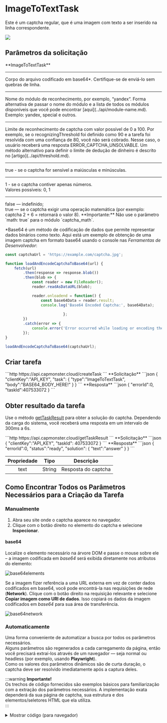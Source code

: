 ﻿---
sidebar_position: 9
sidebar_label: ImageToTextTask
---


# ImageToTextTask

<PriceBlockWrap>
  <PriceBlock captchaId="text"/>
</PriceBlockWrap>

Este é um captcha regular, que é uma imagem com texto a ser inserido na linha correspondente.

![](./images/image-to-text/text-captcha-2.png)


## Parâmetros da solicitação
<TabItem value="proxyless" label="RecaptchaV2EnterpriseTaskProxyless (sem proxy)" default className="bordered-panel">
<ParamItem title="type" required type="string" />
**ImageToTextTask**

---

<ParamItem title="body" required type="string" />
Corpo do arquivo codificado em base64*. Certifique-se de enviá-lo sem quebras de linha.

---

<ParamItem title="capMonsterModule" type="string" />
Nome do módulo de reconhecimento, por exemplo, “yandex“. Forma alternativa de passar o nome do módulo e a lista de todos os módulos disponíveis que você pode encontrar [aqui](../api/module-name.md). <br />
Exemplo: yandex, special e outros.

---

<ParamItem title="recognizingThreshold" type="integer" />
Limite de reconhecimento de captcha com valor possível de 0 a 100. Por exemplo, se o recognizingThreshold foi definido como 90 e a tarefa foi resolvida com uma confiança de 80, você não será cobrado. Nesse caso, o usuário receberá uma resposta ERROR_CAPTCHA_UNSOLVABLE. Um método alternativo para definir o limite de dedução de dinheiro é descrito no [artigo](../api/threshold.md).

---

<ParamItem title="case" type="boolean" />
true - se o captcha for sensível a maiúsculas e minúsculas.

---

<ParamItem title="numeric" type="integer" />
1 - se o captcha contiver apenas números. <br />
Valores possíveis: 0, 1

---

<ParamItem title="math" type="boolean" />
false — indefinido;<br />true — se o captcha exigir uma operação matemática (por exemplo: captcha 2 + 6 = retornará o valor 8). **Importante:** Não use o parâmetro `math: true` para o módulo `captcha_math`.
</TabItem>

<br />

*Base64 é um método de codificação de dados que permite representar dados binários como texto. Aqui está um exemplo de obtenção de uma imagem captcha em formato base64 usando o console nas *Ferramentas de Desenvolvedor*:

```javascript
const captchaUrl = 'https://example.com/captcha.jpg';

function loadAndEncodeCaptchaToBase64(url) {
    fetch(url)
        .then(response => response.blob())
        .then(blob => {
            const reader = new FileReader();
            reader.readAsDataURL(blob);

            reader.onloadend = function() {
                const base64Data = reader.result;                
                console.log('Base64 Encoded Captcha:', base64Data);
                          
						  };
        })
        .catch(error => {
            console.error('Error occurred while loading or encoding the captcha:', error);
        });
}

loadAndEncodeCaptchaToBase64(captchaUrl);

```


## Criar tarefa


<TabItem value="proxyless" label="RecaptchaV2TaskProxyless (sem proxy)" default className="method-panel">
<MethodItem>
  ```http
  https://api.capmonster.cloud/createTask
  ```
</MethodItem>
<MethodDescription>
**Solicitação**
```json
{
  "clientKey":"API_KEY",
  "task": {
    "type":"ImageToTextTask",
    "body":"BASE64_BODY_HERE!"
  }
}
```
**Resposta**
```json
{
  "errorId":0,
  "taskId":407533072
}
```

</MethodDescription>
</TabItem>

## Obter resultado da tarefa
Use o método [getTaskResult](../api/methods/get-task-result.md) para obter a solução do captcha. Dependendo da carga do sistema, você receberá uma resposta em um intervalo de 300ms a 6s.

<TabItem value="proxyless" label="GeeTestTaskProxyless (sem proxy)" default className="method-panel-full">
<MethodItem>
```http
https://api.capmonster.cloud/getTaskResult
```
</MethodItem>
<MethodDescription>
**Solicitação**
```json
{
  "clientKey":"API_KEY",
  "taskId": 407533072
}
```
**Resposta**
```json
{
  "errorId":0,
  "status":"ready",
  "solution": {
    "text":"answer"
  }
}
```
</MethodDescription>
</TabItem>

<br />

|**Propriedade**|**Tipo**|**Descrição**|
| :-: | :-: | :-: |
|text|String|Resposta do captcha|

## Como Encontrar Todos os Parâmetros Necessários para a Criação da Tarefa

### Manualmente

1. Abra seu site onde o captcha aparece no navegador.
2. Clique com o botão direito no elemento do captcha e selecione **Inspecionar**.

#### base64

Localize o elemento necessário na árvore DOM e passe o mouse sobre ele – a imagem codificada em *base64* será exibida diretamente nos atributos do elemento:

![base64elements](images\image-to-text\base64-elements.png)

Se a imagem fizer referência a uma URL externa em vez de conter dados codificados em base64, você pode encontrá-la nas requisições de rede (**Network**). Clique com o botão direito na requisição relevante e selecione **Copiar imagem como URI de dados**. Isso copiará os dados da imagem codificados em *base64* para sua área de transferência.

![base64network](images\image-to-text\base64-network.png)

### Automaticamente

Uma forma conveniente de automatizar a busca por todos os parâmetros necessários.  
Alguns parâmetros são regenerados a cada carregamento da página, então você precisará extraí-los através de um navegador — seja normal ou headless (por exemplo, usando **Playwright**).  
Como os valores dos parâmetros dinâmicos são de curta duração, o captcha deve ser resolvido imediatamente após a captura deles.

:::warning **Importante!**  
Os trechos de código fornecidos são exemplos básicos para familiarização com a extração dos parâmetros necessários. A implementação exata dependerá da sua página de captcha, sua estrutura e dos elementos/seletores HTML que ela utiliza.  
:::

<Tabs className="full-width-tabs filled-tabs request-tabs">
  <TabItem value="js" label="JavaScript" default className="method-panel">
    <details>
      <summary>Mostrar código (para navegador)</summary>
      ```js
      (async () => {
        const img = document.querySelector('img'); // Seletor de exemplo

        const imageUrl = img.src;

        const response = await fetch(imageUrl);

        if (!response.ok) {
          throw new Error("Falha ao carregar a imagem");
        }

        const buffer = await response.arrayBuffer();

        // Converter dados binários para base64
        const base64Image = btoa(String.fromCharCode(...new Uint8Array(buffer)));

        console.log(base64Image); 
      })();
      ```
    </details>

    <details>
      <summary>Mostrar código (Node.js)</summary>
      ```js
      (async () => {
        const imageUrl = "https://example/img/.jpg"; // URL da imagem

        const response = await fetch(imageUrl);

        if (!response.ok) {
          throw new Error("Falha ao carregar a imagem");
        }

        const buffer = await response.arrayBuffer();

        // Converter dados para base64
        const base64Image = Buffer.from(buffer).toString("base64");

        console.log(base64Image);
      })();
      ```
    </details>
  </TabItem>

  <TabItem value="python" label="Python" className="method-panel">
    <details>
      <summary>Mostrar código</summary>
      ```python
      import requests
      import base64

      # URL da imagem
      image_url = "https://example/img.jpg"

      response = requests.get(image_url)

      if response.status_code == 200:
          # Converter dados binários da imagem para base64
          base64_image = base64.b64encode(response.content).decode('utf-8')

          print(base64_image)
      else:
          print("Falha ao carregar a imagem")
      ```
    </details>
  </TabItem>

  <TabItem value="csharp" label="C#" className="method-panel">
    <details>
      <summary>Mostrar código</summary>
      ```csharp
      using System;
      using System.Net.Http;
      using System.Threading.Tasks;

      class Program
      {
          static async Task Main(string[] args)
          {
              // URL da imagem
              string imageUrl = "https://example/img.jpg";

              using (HttpClient client = new HttpClient())
              {
                  try
                  {
                      byte[] imageBytes = await client.GetByteArrayAsync(imageUrl);

                      // Converter dados binários da imagem para base64
                      string base64Image = Convert.ToBase64String(imageBytes);

                      Console.WriteLine(base64Image);
                  }
                  catch (Exception ex)
                  {
                      Console.WriteLine("Falha ao carregar a imagem: " + ex.Message);
                  }
              }
          }
      }
      ```
    </details>
  </TabItem>
</Tabs>

## Usar biblioteca SDK

<Tabs className="full-width-tabs filled-tabs request-tabs" groupId="captcha-type">
  <TabItem value="js" label="JavaScript" default className="method-panel">
    ```js
    // https://github.com/ZennoLab/capmonstercloud-client-js

    import { CapMonsterCloudClientFactory, ClientOptions, ImageToTextRequest } from '@zennolab_com/capmonstercloud-client';

    document.addEventListener('DOMContentLoaded', async () => {
      const cmcClient = CapMonsterCloudClientFactory.Create(new ClientOptions({ clientKey: '<your capmonster.cloud API key>' }));
      console.log(await cmcClient.getBalance());

      const imageToTextRequest = new ImageToTextRequest({
        body: 'some base64 body',
        CapMonsterModule: CapMonsterModules.YandexWave,
        Case: true,
        numeric: 1,
        recognizingThreshold: 65,
        math: false,
      });

      console.log(await cmcClient.Solve(imageToTextRequest));
    });
    ```
  </TabItem>

  <TabItem value="python" label="Python" className="method-panel">
    ```python
    # https://github.com/ZennoLab/capmonstercloud-client-python

    import asyncio
    import base64
    from capmonstercloudclient import CapMonsterClient, ClientOptions
    from capmonstercloudclient.requests import ImageToTextRequest

    client_options = ClientOptions(api_key="your_api_key")  # Replace with your CapMonsterCloud API key
    cap_monster_client = CapMonsterClient(options=client_options)

    image_base64 = "/9j/4AAQSkZJRgABAQAAAQABAAD/2wBDAAgGBgc…wwzqR4U/yZ//Z"

    image_bytes = base64.b64decode(image_base64)

    image_to_text_request = ImageToTextRequest(
        image_bytes=image_bytes,
        module_name=None,  # Optional, can specify a module name if needed
        threshold=50,      # Optional, set a threshold value between 1 and 100
        case=True,         # Optional, specify whether case sensitivity is required
        numeric=0,         # Optional, set numeric flag (0 or 1)
        math=False         # Optional, specify whether math operations are involved
    )

    async def solve_captcha():
        return await cap_monster_client.solve_captcha(image_to_text_request)

    responses = asyncio.run(solve_captcha())
    print(responses)
    ```
  </TabItem>

  <TabItem value="csharp" label="C#" className="method-panel">
    ```csharp
    // https://github.com/ZennoLab/capmonstercloud-client-dotnet

    using Zennolab.CapMonsterCloud.Requests;
    using Zennolab.CapMonsterCloud;

    class Program
    {
        static async Task Main(string[] args)
        {
            var clientOptions = new ClientOptions
            {
                ClientKey = "your_api_key" // Replace with your CapMonster Cloud API key
            };

            var cmCloudClient = CapMonsterCloudClientFactory.Create(clientOptions);

            var imageToTextRequest = new ImageToTextRequest
            {
                Body = "/9j/4AAQSkZJRgABAQAAAQABAAD/2wBDAAgGBgcGBQgHBwcJCQgKDBQNDAsLDBkSEw8UHRofHh0aHBwgJC4nICIsIxwcKDcpLDAxNDQ0Hyc5PTgyPC4zNDL/2wBDAQkJCQwLDBgNDRgyIRwhMjIyMjIyMjIyMjIyMj", // Base64 encoded image
                CapMonsterModule = "None",  // Optional, can specify a module name if needed
                RecognizingThreshold = 70, // Optional, set a threshold value between 1 and 100
                CaseSensitive = true, // Optional, specify whether case sensitivity is required
                Numeric = false, 
                Math = false
            };

            var imageToTextResult = await cmCloudClient.SolveAsync(imageToTextRequest);

            Console.WriteLine("Captcha Solved: " + imageToTextResult.Solution.Value);
        }
    }
    ```
  </TabItem>
</Tabs>